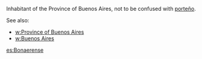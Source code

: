 Inhabitant of the Province of Buenos Aires, not to be confused with  [[porteño]]. 

See also:
*[[w:Province of Buenos Aires]]
*[[w:Buenos Aires]]

[[es:Bonaerense]]